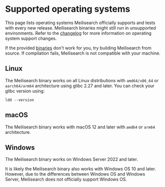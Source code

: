 # Supported operating systems

This page lists operating systems Meilisearch officially supports and tests with every new release. Meilisearch binaries might still run in unsupported environments. Refer to the [changelog](https://github.com/meilisearch/MeiliSearch/releases) for more information on operating system support changes.

If the provided [binaries](/learn/getting_started/installation#local-installation) don't work for you, try building Meilisearch from source. If compilation fails, Meilisearch is not compatible with your machine.

## Linux

The Meilisearch binary works on all Linux distributions with `amd64/x86_64` or `aarch64/arm64` architecture using glibc 2.27 and later. You can check your glibc version using:

```
ldd --version
```

## macOS

The Meilisearch binary works with macOS 12 and later with `amd64` or `arm64` architecture.

## Windows

The Meilisearch binary works on Windows Server 2022 and later.

It is likely the Meilisearch binary also works with Windows OS 10 and later. However, due to the differences between Windows OS and Windows Server, Meilisearch does not officially support Windows OS.
